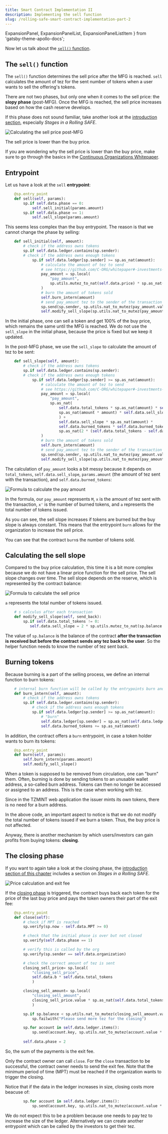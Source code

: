 ```yaml
---
title: Smart Contract Implementation II
description: Implementing the sell function
slug: /rolling-safe-smart-contract-implementation-part-2
---
```



  ExpansionPanel,
  ExpansionPanelList,
  ExpansionPanelListItem
} from 'gatsby-theme-apollo-docs';

Now let us talk about the [`sell()` function](https://github.com/C-ORG/whitepaper#sell-calculus).

## The `sell()` function

The `sell()` function determines the sell price after the MFG is reached. `sell` calculates the amount of tez for the sent number of tokens when a user wants to sell the offering's tokens.

There are not two phases, but only one when it comes to the sell price: the **slopy phase** (post-MFG). Once the MFG is reached, the sell price increases based on how the cash reserve develops.

<HighlightBox type="tip">

If this phase does not sound familiar, take another look at the [introduction section](./what-is-a-rolling-safe), especially _Stages in a Rolling SAFE_.

</HighlightBox>

![Calculating the sell price post-MFG](/images/sell-calculus.png)

The sell price is lower than the buy price.

<HighlightBox type="info">

If you are wondering why the sell price is lower than the buy price, make sure to go through the basics in the [Continuous Organizations Whitepaper](https://github.com/C-ORG/whitepaper).

</HighlightBox>

## Entrypoint

Let us have a look at the `sell` **entrypoint**:

```python
    @sp.entry_point
    def sell(self, params):
        sp.if self.data.phase == 0:
            self.sell_initial(params.amount)
        sp.if self.data.phase == 1:
            self.sell_slope(params.amount)
```

This seems less complex than the buy entrypoint. The reason is that we cannot change the phase by selling:

```python
    def sell_initial(self, amount):
        # check if the address owns tokens
        sp.if self.data.ledger.contains(sp.sender):
        # check if the address owns enough tokens
            sp.if self.data.ledger[sp.sender] >= sp.as_nat(amount):
                # calculate the amount of tez to send
                # see https://github.com/C-ORG/whitepaper#-investments---sell
                pay_amount = sp.local(
                    "pay_amount", 
                    sp.utils.mutez_to_nat(self.data.price) * sp.as_nat(amount)
                )
                # burn the amount of tokens sold
                self.burn_intern(amount)
                # send pay_amount tez to the sender of the transaction
                sp.send(sp.sender, sp.utils.nat_to_mutez(pay_amount.value))
                self.modify_sell_slope(sp.utils.nat_to_mutez(pay_amount.value))
```

In the initial phase, one can sell a token and get 100% of the buy price, which remains the same until the MFG is reached. We do not use the `sell_slope` in the initial phase, because the price is fixed but we keep it updated. 

In the post-MFG phase, we use the `sell_slope` to calculate the amount of tez to be sent:

```python
    def sell_slope(self, amount):
        # check if the address owns tokens
        sp.if self.data.ledger.contains(sp.sender):
        # check if the address owns enough tokens
            sp.if self.data.ledger[sp.sender] >= sp.as_nat(amount):
                # calculate the amount of tez to send
                # see https://github.com/C-ORG/whitepaper#-investments---sell
                pay_amount = sp.local(
                    "pay_amount", 
                    sp.as_nat(
                        self.data.total_tokens * sp.as_nat(amount) * self.data.sell_slope - 
                        sp.as_nat(amount * amount) * self.data.sell_slope / 2 
                        ) + 
                        self.data.sell_slope * sp.as_nat(amount) * 
                        self.data.burned_tokens * self.data.burned_tokens /
                        sp.as_nat(2 * (self.data.total_tokens - self.data.burned_tokens) )
                )
                # burn the amount of tokens sold
                self.burn_intern(amount)
                # send pay_amount tez to the sender of the transaction
                sp.send(sp.sender, sp.utils.nat_to_mutez(pay_amount.value))
                self.modify_sell_slope(sp.utils.nat_to_mutez(pay_amount.value))
```

The calculation of `pay_amount` looks a bit messy because it depends on `total_tokens`, `self.data.sell_slope`, `params.amount` (the amount of tez sent with the transaction), and `self.data.burned_tokens`:

![Formula to calculate the pay amount](images/sell-calculus-formula-7.png)

In the formula, our `pay_amount` represents `M`, `x` is the amount of tez sent with the transaction, `x'` is the number of burned tokens, and `a` represents the total number of tokens issued.

As you can see, the sell slope increases if tokens are burned but the buy slope is always constant. This means that the entrypoint `burn` allows for the organization to increase the sell price.

You can see that the contract `burn`s the number of tokens sold. 

## Calculating the sell slope

Compared to the buy price calculation, this time it is a bit more complex because we do not have a linear price function for the sell price. The sell slope changes over time. The sell slope depends on the reserve, which is represented by the contract balance:

![Formula to calculate the sell price](images/sell-calculus-formula-3.png)

`a` represents the total number of tokens issued. 

```python
    # s calculus after each transaction
    def modify_sell_slope(self, send_back):
        sp.if self.data.total_tokens != 0:
           self.data.sell_slope = 2 * sp.utils.mutez_to_nat(sp.balance - send_back) / (self.data.total_tokens * self.data.total_tokens)
```

The value of `sp.balance` is the balance of the contract __after the transaction is received but before the contract sends any tez back to the user__. So the helper function needs to know the number of tez sent back.

## Burning tokens

Because burning is a part of the selling process, we define an internal function to burn tokens:

```python          
    # internal burn function will be called by the entrypoints burn and sell
    def burn_intern(self, amount):
        # check if the address owns tokens
        sp.if self.data.ledger.contains(sp.sender):
            # check if the address owns enough tokens
            sp.if self.data.ledger[sp.sender] >= sp.as_nat(amount):
                # "burn"
                self.data.ledger[sp.sender] = sp.as_nat(self.data.ledger[sp.sender] - sp.as_nat(amount))
                self.data.burned_tokens += sp.as_nat(amount)
```

In addition, the contract offers a `burn` entrypoint, in case a token holder wants to burn its tokens:

```python
    @sp.entry_point
    def burn(self, params):
        self.burn_intern(params.amount)
        self.modify_sell_slope()
```

<ExpansionPanel title="What is understood by burning tokens? ">

When a token is supposed to be removed from circulation, one can "burn" them. Often, burning is done by sending tokens to an unusable wallet address, a so-called burn address. Tokens can then no longer be accessed or assigned to an address. This is the case when working with tez.

Since in the TZMINT web application the issuer mints its own tokens, there is no need for a burn address.

</ExpansionPanel>

In the above code, an important aspect to notice is that we do not modify the total number of tokens issued if we burn a token. Thus, the buy price is not affected.

Anyway, there is another mechanism by which users/investors can gain profits from buying tokens: __closing__.

## The closing phase

<HighlightBox type="tip">

If you want to again take a look at the closing phase, the [introduction section of this chapter](./what-is-a-rolling-safe) includes a section on _Stages in a Rolling SAFE_.

</HighlightBox>

![Price calculation and exit fee](/images/exit_fee.png)

If the [closing phase](https://github.com/C-ORG/whitepaper#closing) is triggered, the contract buys back each token for the price of the last buy price and pays the token owners their part of the exit fee:

```python
    @sp.entry_point
    def close(self):
        # check if MPT is reached
        sp.verify(sp.now - self.data.MPT >= 0)

        # check that the initial phase is over but not closed
        sp.verify(self.data.phase == 1)

        # verify this is called by the org
        sp.verify(sp.sender == self.data.organization)

        # check the correct amount of tez is sent
        closing_sell_price= sp.local(
            "closing_sell_price",
            self.data.b * self.data.total_tokens
            )

        closing_sell_amount= sp.local(
            "closing_sell_amount",
            closing_sell_price.value * sp.as_nat(self.data.total_tokens - self.data.burned_tokens)
            )

        sp.if sp.balance < sp.utils.nat_to_mutez(closing_sell_amount.value):
            sp.failwith("Please send more tez for the closing")

        sp.for account in self.data.ledger.items():
            sp.send(account.key, sp.utils.nat_to_mutez(account.value * closing_sell_price.value))
        
        self.data.phase = 2

```

So, the sum of the payments is the exit fee.

Only the contract owner can call `close`. For the `close` transaction to be successful, the contract owner needs to send the exit fee. Note that the minimum period of time (MPT) must be reached if the organization wants to trigger the closing. 

Notice that if the data in the ledger increases in size, closing costs more beacuse of:

```python
        sp.for account in self.data.ledger.items():
            sp.send(account.key, sp.utils.nat_to_mutez(account.value * closing_sell_price.value))
```

We do not expect this to be a problem because one needs to pay tez to increase the size of the ledger. Alternatively we can create another entrypoint which can be called by the investors to get their tez.